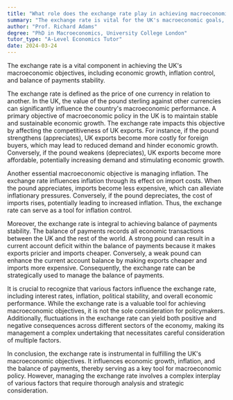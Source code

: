```yaml
---
title: "What role does the exchange rate play in achieving macroeconomic objectives in the UK?"
summary: "The exchange rate is vital for the UK's macroeconomic goals, influencing economic growth, controlling inflation, and maintaining balance of payments stability."
author: "Prof. Richard Adams"
degree: "PhD in Macroeconomics, University College London"
tutor_type: "A-Level Economics Tutor"
date: 2024-03-24
---
```


The exchange rate is a vital component in achieving the UK's macroeconomic objectives, including economic growth, inflation control, and balance of payments stability.

The exchange rate is defined as the price of one currency in relation to another. In the UK, the value of the pound sterling against other currencies can significantly influence the country's macroeconomic performance. A primary objective of macroeconomic policy in the UK is to maintain stable and sustainable economic growth. The exchange rate impacts this objective by affecting the competitiveness of UK exports. For instance, if the pound strengthens (appreciates), UK exports become more costly for foreign buyers, which may lead to reduced demand and hinder economic growth. Conversely, if the pound weakens (depreciates), UK exports become more affordable, potentially increasing demand and stimulating economic growth.

Another essential macroeconomic objective is managing inflation. The exchange rate influences inflation through its effect on import costs. When the pound appreciates, imports become less expensive, which can alleviate inflationary pressures. Conversely, if the pound depreciates, the cost of imports rises, potentially leading to increased inflation. Thus, the exchange rate can serve as a tool for inflation control.

Moreover, the exchange rate is integral to achieving balance of payments stability. The balance of payments records all economic transactions between the UK and the rest of the world. A strong pound can result in a current account deficit within the balance of payments because it makes exports pricier and imports cheaper. Conversely, a weak pound can enhance the current account balance by making exports cheaper and imports more expensive. Consequently, the exchange rate can be strategically used to manage the balance of payments.

It is crucial to recognize that various factors influence the exchange rate, including interest rates, inflation, political stability, and overall economic performance. While the exchange rate is a valuable tool for achieving macroeconomic objectives, it is not the sole consideration for policymakers. Additionally, fluctuations in the exchange rate can yield both positive and negative consequences across different sectors of the economy, making its management a complex undertaking that necessitates careful consideration of multiple factors.

In conclusion, the exchange rate is instrumental in fulfilling the UK's macroeconomic objectives. It influences economic growth, inflation, and the balance of payments, thereby serving as a key tool for macroeconomic policy. However, managing the exchange rate involves a complex interplay of various factors that require thorough analysis and strategic consideration.
    